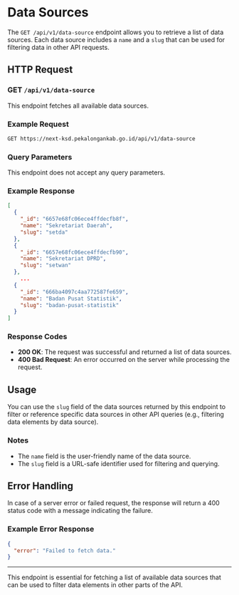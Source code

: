 # Data Sources

The `GET /api/v1/data-source` endpoint allows you to retrieve a list of data sources. Each data source includes a `name` and a `slug` that can be used for filtering data in other API requests.

## HTTP Request

### GET `/api/v1/data-source`

This endpoint fetches all available data sources.

### Example Request

```bash
GET https://next-ksd.pekalongankab.go.id/api/v1/data-source
```

### Query Parameters

This endpoint does not accept any query parameters.

### Example Response

```json
[
  {
    "_id": "6657e68fc06ece4ffdecfb8f",
    "name": "Sekretariat Daerah",
    "slug": "setda"
  },
  {
    "_id": "6657e68fc06ece4ffdecfb90",
    "name": "Sekretariat DPRD",
    "slug": "setwan"
  },
    ...
  {
    "_id": "666ba4097c4aa772587fe659",
    "name": "Badan Pusat Statistik",
    "slug": "badan-pusat-statistik"
  }
]
```

### Response Codes

- **200 OK**: The request was successful and returned a list of data sources.
- **400 Bad Request**: An error occurred on the server while processing the request.

## Usage

You can use the `slug` field of the data sources returned by this endpoint to filter or reference specific data sources in other API queries (e.g., filtering data elements by data source).

### Notes

- The `name` field is the user-friendly name of the data source.
- The `slug` field is a URL-safe identifier used for filtering and querying.

## Error Handling

In case of a server error or failed request, the response will return a 400 status code with a message indicating the failure.

### Example Error Response

```json
{
  "error": "Failed to fetch data."
}
```

---

This endpoint is essential for fetching a list of available data sources that can be used to filter data elements in other parts of the API.
